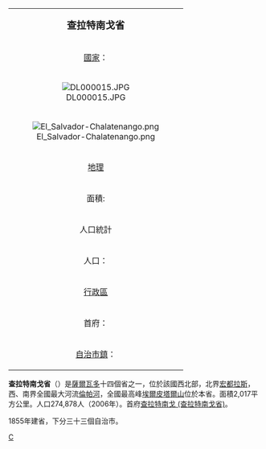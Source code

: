 {| class="infobox bordered" align=right cellpadding=4 cellspacing=0 width=275 style="clear:right; margin: 0 0 1em 1em; background: #f9f9f9;  font-size: 95%;"
|-
|colspan=2 align=center bgcolor="#BFDFFF"|<big>'''查拉特南戈省'''</big>
|-
|[[國家|國家]]：|| [[薩爾瓦多|薩爾瓦多]]
|-
! colspan="3" | [[File:DL000015.JPG|center]]
|-
! colspan="3" | [[File:El_Salvador-Chalatenango.png|center]]
|-
!colspan=2 align=center bgcolor="#BFDFFF"|[[地理|地理]]
|-
|面積:||2,017 km² 
|-
!colspan=2 align=center bgcolor="#BFDFFF"|人口統計
|-
|人口：||274,878 人（2006）
|-
!colspan=2 align=center bgcolor="#BFDFFF"|[[行政區|行政區]]
|-
|首府：||[[森孫特佩克|森孫特佩克]]
|-
|[[自治市鎮|自治市鎮]]：||33個
|}
'''查拉特南戈省'''（{{lang-es|Chalatenango}}）是[[薩爾瓦多|薩爾瓦多]]十四個省之一，位於該國西北部，北界[[宏都拉斯|宏都拉斯]]，西、南界全國最大河流[[倫帕河|倫帕河]]，全國最高峰[[埃爾皮塔爾山|埃爾皮塔爾山]]位於本省。面積2,017平方公里。人口274,878人（2006年）。首府[[查拉特南戈_(查拉特南戈省)|查拉特南戈 (查拉特南戈省)]]。

1855年建省，下分三十三個自治市。

{{萨尔瓦多省份}}
[[Category:薩爾瓦多省份|C]]